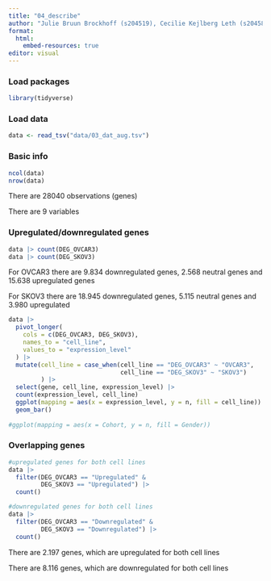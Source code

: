 ```yaml
---
title: "04_describe"
author: "Julie Bruun Brockhoff (s204519), Cecilie Kejlberg Leth (s204584), Amalie Drud Nielsen (s204560), Chrysillis Hellemann Polhaus (s153664), Lise Lotte Eriksen (s154123)"
format: 
  html:
    embed-resources: true
editor: visual
---
```


### Load packages

```r
library(tidyverse)
```

### Load data

```r
data <- read_tsv("data/03_dat_aug.tsv")
```

### Basic info

```r
ncol(data)
nrow(data)
```

There are 28040 observations (genes)

There are 9 variables

### Upregulated/downregulated genes

```r
data |> count(DEG_OVCAR3)
data |> count(DEG_SKOV3)
```

For OVCAR3 there are 9.834 downregulated genes, 2.568 neutral genes and 15.638 upregulated genes

For SKOV3 there are 18.945 downregulated genes, 5.115 neutral genes and 3.980 upregulated

```r
data |> 
  pivot_longer(
    cols = c(DEG_OVCAR3, DEG_SKOV3), 
    names_to = "cell_line", 
    values_to = "expression_level"
  ) |> 
  mutate(cell_line = case_when(cell_line == "DEG_OVCAR3" ~ "OVCAR3",
                               cell_line == "DEG_SKOV3" ~ "SKOV3")
         ) |> 
  select(gene, cell_line, expression_level) |> 
  count(expression_level, cell_line)
  ggplot(mapping = aes(x = expression_level, y = n, fill = cell_line)) +
  geom_bar()
  
#ggplot(mapping = aes(x = Cohort, y = n, fill = Gender))
```

### Overlapping genes

```r
#upregulated genes for both cell lines
data |> 
  filter(DEG_OVCAR3 == "Upregulated" &
         DEG_SKOV3 == "Upregulated") |>
  count()

#downregulated genes for both cell lines
data |> 
  filter(DEG_OVCAR3 == "Downregulated" &
         DEG_SKOV3 == "Downregulated") |>
  count()
```

There are 2.197 genes, which are upregulated for both cell lines

There are 8.116 genes, which are downregulated for both cell lines
